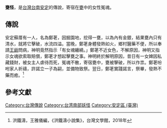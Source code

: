 '''甕怪'''，是[[台灣|台灣]][[台南|台南]][[安定區_(台灣)|安定]]的傳說，寄宿在[[甕|甕]]中的女性冤魂。

==傳說==
安定蘇厝有一人，名為鄭荖，因掘園地，挖得一甕，以為內有金銀，結果甕內只有清水，就將它擊破，水流四溢。當晚，鄭荖身體發熱如火，鄉村醫藥不便，所以奉請[[王爺千歲信仰|王爺]]問病，神明竟然指示「有女魂纏繞。」鄭荖不近女色，不解原因，神明又指示女魂欲索取賠償，鄭荖才想起擊甕之事。神明終於解明原因，昔日有一女婢因私藏錢財，被女主人虐待而死，冤魂不散，寄宿甕中，甕被擊破，所以作祟。鄭荖吩咐家人祈禱，許諾立一子為嗣，並備物致祭。翌日，鄭荖實踐諾言，祭畢，發熱不藥而癒。<ref>洪鐵濤，王雅儀編，《洪鐵濤小說集》，台灣文學館，2018年</ref>

==參考文獻==
{{Reflist}}

[[Category:台灣傳說|Category:台灣傳說]]
[[Category:台湾南部妖怪|Category:台湾南部妖怪]]
[[Category:安定區_(臺灣)|Category:安定區 (臺灣)]]